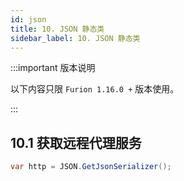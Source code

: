 ```yaml
---
id: json
title: 10. JSON 静态类
sidebar_label: 10. JSON 静态类
---
```


:::important 版本说明

以下内容只限 `Furion 1.16.0 +` 版本使用。

:::

## 10.1 获取远程代理服务

```cs
var http = JSON.GetJsonSerializer();
```
